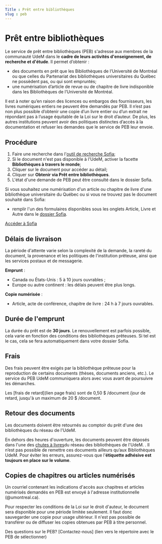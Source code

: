 ```yaml
---
Title : Prêt entre bibliothèques
slug : peb
---
```


# Prêt entre bibliothèques

Le service de prêt entre bibliothèques (PEB) s'adresse aux membres de la communauté UdeM dans le **cadre de leurs activités d'enseignement, de recherche et d'étude**. Il permet d’obtenir :

* des documents en prêt que les Bibliothèques de l’Université de Montréal ou que celles du Partenariat des bibliothèques universitaires du Québec ne possèdent pas, ou qui sont empruntés;
* une numérisation d’article de revue ou de chapitre de livre indisponible dans les Bibliothèques de l’Université de Montréal.

Il est à noter qu’en raison des licences ou embargos des fournisseurs, les livres numériques entiers ne peuvent être demandés par PEB. Il n’est pas non plus possible d’obtenir une copie d’un livre entier ou d’un extrait ne répondant pas à l’usage équitable de la Loi sur le droit d’auteur. De plus, les autres institutions peuvent avoir des politiques distinctes d’accès à la documentation et refuser les demandes que le service de PEB leur envoie.

## Procédure
1. Faire une recherche dans l'[outil de recherche Sofia](https://umontreal.on.worldcat.org/discovery?_gl=1*10019fl*_ga*NDkxNTkxMzE5LjE2MTM0ODU5MzE.*_ga_V8J6YFFD4F*MTczMzQzMjIxMC40MDQuMC4xNzMzNDMyMjEwLjAuMC4w);
2. Si le document n'est pas disponible à l'UdeM, activer la facette **Bibliothèques à travers le monde**;
3. Cliquer sur le document pour accéder au détail;
4. Cliquer sur **Obtenir via Prêt entre bibliothèques**.
5. L'état d'une demande de PEB peut être consulté dans le dossier Sofia.

Si vous souhaitez une numérisation d'un article ou chapitre de livre d'une bibliothèque universitaire du Québec ou si vous ne trouvez pas le document souhaité dans Sofia:

* remplir l'un des formulaires disponibles sous les onglets Article, Livre et Autre dans le [dossier Sofia](https://umontreal.account.worldcat.org/account).

[Accéder à Sofia](https://umontreal.on.worldcat.org/advancedsearch?_gl=1*1rommsb*_ga*NDkxNTkxMzE5LjE2MTM0ODU5MzE.*_ga_V8J6YFFD4F*MTczMzQzMjIxMC40MDQuMC4xNzMzNDMyMjEwLjAuMC4w)

## Délais de livraison
La période d'attente varie selon la complexité de la demande, la rareté du document, la provenance et les politiques de l'institution prêteuse, ainsi que les services postaux et de messagerie.

**Emprunt** :

* Canada ou États-Unis : 5 à 10 jours ouvrables ;
* Europe ou autre continent : les délais peuvent être plus longs.

**Copie numérisée** :

* Article, acte de conférence, chapitre de livre :  24 h à 7 jours ouvrables.

## Durée de l'emprunt
La durée du prêt est de **30 jours**. Le renouvellement est parfois possible, cela varie en fonction des conditions des bibliothèques prêteuses. Si tel est le cas, cela se fera automatiquement dans votre dossier Sofia.

## Frais
Des frais peuvent être exigés par la bibliothèque prêteuse pour la reproduction de certains documents (thèses, documents anciens, etc.). Le service du PEB UdeM communiquera alors avec vous avant de poursuivre les démarches.

Les [frais de retard](lien page frais) sont de 0,50 $ /document /jour de retard, jusqu'à un maximum de 20 $ /document.

## Retour des documents
Les documents doivent être retournés au comptoir du prêt d'une des bibliothèques du réseau de l'UdeM.

En dehors des heures d'ouverture, les documents peuvent être déposés dans l'une des [chutes à livres](./pret-renouvellement-retour/index.mdx#retourner-ses-documents)du réseau des bibliothèques de l'UdeM. . Il n’est pas possible de remettre ces documents ailleurs qu’aux Bibliothèques UdeM. Pour éviter les erreurs, assurez-vous que l'**étiquette adhésive est toujours en place sur le volume**.

## Copies de chapitres ou articles numérisés
Un courriel contenant les indications d'accès aux chapitres et articles numérisés demandés en PEB est envoyé à l'adresse institutionnelle (@umontreal.ca).

Pour respecter les conditions de la Loi sur le droit d'auteur, le document sera disponible pour une période limitée seulement. Il faut donc sauvegarder une copie pour usage ultérieur. Il n'est pas possible de transférer ou de diffuser les copies obtenues par PEB à titre personnel.

Des questions sur le PEB? [Contactez-nous] (lien vers le répertoire avec le PEB de sélectionner)
